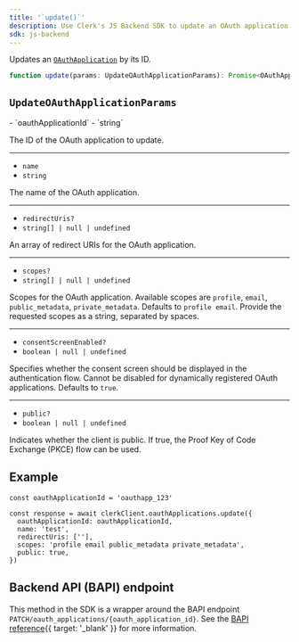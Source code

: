 ```yaml
---
title: '`update()`'
description: Use Clerk's JS Backend SDK to update an OAuth application.
sdk: js-backend
---
```


Updates an [`OAuthApplication`](/docs/references/backend/types/backend-oauth-application) by its ID.

```ts
function update(params: UpdateOAuthApplicationParams): Promise<OAuthApplication>
```

## `UpdateOAuthApplicationParams`

<Properties>
  - `oauthApplicationId`
  - `string`

  The ID of the OAuth application to update.

  ---

  - `name`
  - `string`

  The name of the OAuth application.

  ---

  - `redirectUris?`
  - `string[] | null | undefined`

  An array of redirect URIs for the OAuth application.

  ---

  - `scopes?`
  - `string[] | null | undefined`

  Scopes for the OAuth application. Available scopes are `profile`, `email`, `public_metadata`, `private_metadata`. Defaults to `profile email`. Provide the requested scopes as a string, separated by spaces.

  ---

  - `consentScreenEnabled?`
  - `boolean | null | undefined`

  Specifies whether the consent screen should be displayed in the authentication flow. Cannot be disabled for dynamically registered OAuth applications. Defaults to `true`.

  ---

  - `public?`
  - `boolean | null | undefined`

  Indicates whether the client is public. If true, the Proof Key of Code Exchange (PKCE) flow can be used.
</Properties>

## Example

<Include src="_partials/backend/usage" />

```tsx
const oauthApplicationId = 'oauthapp_123'

const response = await clerkClient.oauthApplications.update({
  oauthApplicationId: oauthApplicationId,
  name: 'test',
  redirectUris: [''],
  scopes: 'profile email public_metadata private_metadata',
  public: true,
})
```

## Backend API (BAPI) endpoint

This method in the SDK is a wrapper around the BAPI endpoint `PATCH/oauth_applications/{oauth_application_id}`. See the [BAPI reference](/docs/reference/backend-api/tag/oauth-applications/patch/oauth_applications/%7Boauth_application_id%7D){{ target: '_blank' }} for more information.
